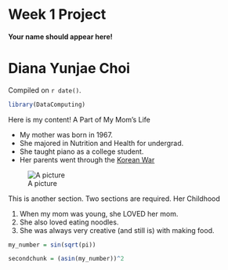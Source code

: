 # Week 1 Project  

#### Your name should appear here!
# Diana Yunjae Choi

<!-- leave this material as is -->
Compiled on `r date()`.

```r
library(DataComputing)
```
<!-- put your content after this line -->

Here is my content!
A Part of My Mom's Life

* My mother was born in 1967.
* She majored in Nutrition and Health for undergrad.
* She taught piano as a college student.
* Her parents went through the [Korean War](https://en.wikipedia.org/wiki/Korean_War)

![A picture](https://upload.wikimedia.org/wikipedia/commons/thumb/c/ca/Korean_War_Montage_2.png/450px-Korean_War_Montage_2.png)


This is another section. Two sections are required.
Her Childhood

1. When my mom was young, she LOVED her mom.
1. She also loved eating noodles.
1. She was always very creative (and still is) with making food.


```r
my_number = sin(sqrt(pi))
```


```r
secondchunk = (asin(my_number))^2
```

